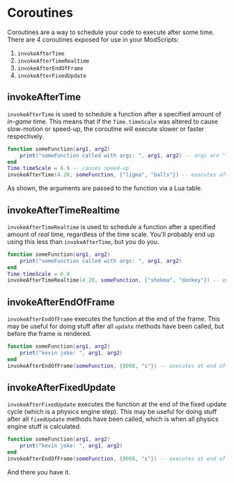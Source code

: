 # Coroutines

Coroutines are a way to schedule your code to execute after some time. There are 4 coroutines exposed for use in your ModScripts:

1. `invokeAfterTime`
2. `invokeAfterTimeRealtime`
3. `invokeAfterEndOfFrame`
4. `invokeAfterFixedUpdate`

## invokeAfterTime

`invokeAfterTime` is used to schedule a function after a specified amount of _in-game_ time. This means that if the `Time.timeScale` was altered to cause slow-motion or speed-up, the coroutine will execute slower or faster respectively.

```lua {5}
function someFunction(arg1, arg2)
    print("someFunction called with args: ", arg1, arg2) -- args are "ligma" and "balls"
end
Time.timeScale = 6.9 -- causes speed-up
invokeAfterTime(4.20, someFunction, {"ligma", "balls"}) -- executes after 4.20 / 6.9 = 0.6 seconds
```

As shown, the arguments are passed to the function via a Lua table.

## invokeAfterTimeRealtime

`invokeAfterTimeRealtime` is used to schedule a function after a specified amount of _real_ time, regardless of the time scale. You'll probably end up using this less than `invokeAfterTime`, but you do you.

```lua {5}
function someFunction(arg1, arg2)
    print("someFunction called with args: ", arg1, arg2)
end
Time.timeScale = 6.9
invokeAfterTimeRealtime(4.20, someFunction, {"shekma", "donkey"}) -- executes after 4.20 seconds
```

## invokeAfterEndOfFrame

`invokeAfterEndOfFrame` executes the function at the end of the frame. This may be useful for doing stuff after all `update` methods have been called, but before the frame is rendered.

```lua {4}
function someFunction(arg1, arg2)
    print("kevin joke: ", arg1, arg2)
end
invokeAfterEndOfFrame(someFunction, {8008, "s"}) -- executes at end of frame
```

## invokeAfterFixedUpdate

`invokeAfterFixedUpdate` executes the function at the end of the fixed update cycle (which is a physics engine step). This may be useful for doing stuff after all `fixedUpdate` methods have been called, which is when all physics engine stuff is calculated.

```lua {4}
function someFunction(arg1, arg2)
    print("kevin joke: ", arg1, arg2)
end
invokeAfterEndOfFrame(someFunction, {8008, "s"}) -- executes at end of frame
```

And there you have it.
